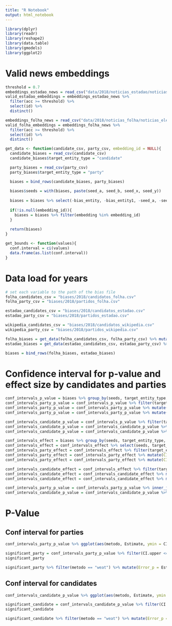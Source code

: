 ```yaml
---
title: "R Notebook"
output: html_notebook
---
```


```r
library(dplyr)
library(readr)
library(reshape2)
library(data.table)
library(gmodels)
library(ggplot2)
```

# Valid news embeddings
```r
threshold = 0.7
embeddings_estadao_news = read_csv("data/2018/noticias_estadao/noticias_eleicao_estadao_config.csv") 
valid_estadao_embeddings = embeddings_estadao_news %>% 
  filter(acc >= threshold) %>% 
  select(id) %>% 
  distinct()

embeddings_folha_news = read_csv("data/2018/noticias_folha/noticias_eleicao_folha_config.csv") 
valid_folha_embeddings = embeddings_folha_news %>% 
  filter(acc >= threshold) %>% 
  select(id) %>% 
  distinct()
```

```r
get_data <- function(candidate_csv, party_csv, embedding_id = NULL){
  candidate_biases = read_csv(candidate_csv)
  candidate_biases$target_entity_type = "candidate"

  party_biases = read_csv(party_csv)
  party_biases$target_entity_type = "party"

  biases = bind_rows(candidate_biases, party_biases)
  
  biases$seeds = with(biases, paste(seed_a, seed_b, seed_x, seed_y))
  
  biases = biases %>% select(-bias_entity, -bias_entity1, -seed_a, -seed_b, -seed_x, -seed_y)
  
  if(!is.null(embedding_id)){
    biases = biases %>% filter(embedding %in% embedding_id)
  }
  
  return(biases)
}

get_bounds <- function(values){
  conf.interval = ci(values)
  data.frame(as.list(conf.interval))
}
```

# Data load for years
```r
# set each variable to the path of the bias file
folha_candidates_csv = "biases/2018/candidatos_folha.csv"
folha_party_csv = "biases/2018/partidos_folha.csv"

estadao_candidates_csv = "biases/2018/candidatos_estadao.csv"
estadao_party_csv = "biases/2018/partidos_estadao.csv"

wikipedia_candidates_csv = "biases/2018/candidatos_wikipedia.csv"
wikipedia_party_csv = "biases/2018/partidos_wikipedia.csv"

folha_biases = get_data(folha_candidates_csv, folha_party_csv) %>% mutate(source = "folha")
estadao_biases = get_data(estadao_candidates_csv, estadao_party_csv) %>% mutate(source = "estadao")

biases = bind_rows(folha_biases, estadao_biases)
```

# Confidence interval for p-value and effect size by candidates and parties
```r
conf_intervals_p_value = biases %>% group_by(seeds, target_entity_type, metodo, source) %>% do(get_bounds(.$p_valor))
conf_intervals_party_p_value = conf_intervals_p_value %>% filter(target_entity_type == "party")
conf_intervals_party_p_value = conf_intervals_party_p_value %>% mutate(CI.lower = ifelse(is.nan(CI.lower), Estimate, CI.lower))
conf_intervals_party_p_value = conf_intervals_party_p_value %>% mutate(CI.upper = ifelse(is.nan(CI.upper), Estimate, CI.upper))

conf_intervals_candidate_p_value = conf_intervals_p_value %>% filter(target_entity_type == "candidate")
conf_intervals_candidate_p_value = conf_intervals_candidate_p_value %>% mutate(CI.lower = ifelse(is.nan(CI.lower), Estimate, CI.lower))
conf_intervals_candidate_p_value = conf_intervals_candidate_p_value %>% mutate(CI.upper = ifelse(is.nan(CI.upper), Estimate, CI.upper))
```

```r
conf_intervals_effect = biases %>% group_by(seeds, target_entity_type, metodo, source) %>% do(get_bounds(.$tam_efeito))
conf_intervals_effect = conf_intervals_effect %>% select(seeds, target_entity_type, metodo, source, Effect_size = Estimate, CI.lower.effect = CI.lower, CI.upper.effect = CI.upper)
conf_intervals_party_effect = conf_intervals_effect %>% filter(target_entity_type == "party")
conf_intervals_party_effect = conf_intervals_party_effect %>% mutate(CI.lower.effect = ifelse(is.nan(CI.lower.effect), Estimate, CI.lower.effect))
conf_intervals_party_effect = conf_intervals_party_effect %>% mutate(CI.upper.effect = ifelse(is.nan(CI.upper.effect), Estimate, CI.upper.effect))

conf_intervals_candidate_effect = conf_intervals_effect %>% filter(target_entity_type == "candidate")
conf_intervals_candidate_effect = conf_intervals_candidate_effect %>% mutate(CI.lower.effect = ifelse(is.nan(CI.lower.effect), Estimate, CI.lower.effect))
conf_intervals_candidate_effect = conf_intervals_candidate_effect %>% mutate(CI.upper.effect = ifelse(is.nan(CI.upper.effect), Estimate, CI.upper.effect))
```

```r
conf_intervals_party_p_value = conf_intervals_party_p_value %>% inner_join(conf_intervals_party_effect)
conf_intervals_candidate_p_value = conf_intervals_candidate_p_value %>% inner_join(conf_intervals_candidate_effect)
```

# P-Value
## Conf interval for parties
```r
conf_intervals_party_p_value %>% ggplot(aes(metodo, Estimate, ymin = CI.lower, ymax = CI.upper, color = source)) + geom_errorbar(position = "dodge") + facet_wrap(~seeds)
```

```r
significant_party = conf_intervals_party_p_value %>% filter(CI.upper <= 0.05) %>% arrange(seeds, target_entity_type, source)
significant_party
```

```r
significant_party %>% filter(metodo == "weat") %>% mutate(Error_p = Estimate - CI.lower, Error_effect = Effect_size - CI.lower.effect) %>% select(seeds, source, Estimate, Error_p, Effect_size, Error_effect) 
```

## Conf interval for candidates
```r
conf_intervals_candidate_p_value %>% ggplot(aes(metodo, Estimate, ymin = CI.lower, ymax = CI.upper, color = source, group = source)) + geom_errorbar(position = "dodge") + facet_wrap(~seeds)
```

```r
significant_candidate = conf_intervals_candidate_p_value %>% filter(CI.upper <= 0.05) %>% arrange(seeds, target_entity_type, source)
significant_candidate
```

```r
significant_candidate %>% filter(metodo == "weat") %>% mutate(Error_p = Estimate - CI.lower, Error_effect = Effect_size - CI.lower.effect) %>% select(seeds, source, Estimate, Error_p, Effect_size, Error_effect) #%>% write_csv("data/2018/candidate_weat_p_value.csv")
```





